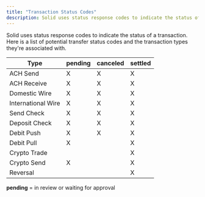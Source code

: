```yaml
---
title: "Transaction Status Codes"
description: Solid uses status response codes to indicate the status of a transaction
---
```

Solid uses status response codes to indicate the status of a transaction. Here is a list of potential transfer status codes and the transaction types they're associated with.

| Type               |             **pending** |             **canceled** |             **settled** |
|--------------------|-------------------------|--------------------------|-------------------------|
| ACH Send           | X                       | X                        | X                       |
| ACH Receive        | X                       | X                        | X                       |
| Domestic Wire      | X                       | X                        | X                       |
| International Wire | X                       | X                        | X                       |
| Send Check         | X                       | X                        | X                       |
| Deposit Check      | X                       | X                        | X                       |
| Debit Push         | X                       | X                        | X                       |
| Debit Pull         | X                       |                          | X                       |
| Crypto Trade       |                         |                          | X                       |
| Crypto Send        | X                       |                          | X                       |
| Reversal           |                         |                          | X                       |

**pending** = in review or waiting for approval
